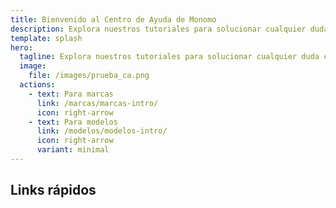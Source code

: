 ```yaml
---
title: Bienvenido al Centro de Ayuda de Monomo
description: Explora nuestros tutoriales para solucionar cualquier duda con la plataforma.
template: splash
hero:
  tagline: Explora nuestros tutoriales para solucionar cualquier duda con la plataforma.
  image:
    file: /images/prueba_ca.png
  actions:
    - text: Para marcas
      link: /marcas/marcas-intro/
      icon: right-arrow
    - text: Para modelos
      link: /modelos/modelos-intro/
      icon: right-arrow
      variant: minimal
---
```



## Links rápidos

<CardGrid stagger>
	<LinkCard 
		title="Marcas: Primeros pasos" 
		href ='/marcas/primeros-pasos/1-que-es-y-como-funciona-monomo/'
		description = '¿Qué es y cómo funciona monomo?'
		>
	</LinkCard>
	<LinkCard 
		title="Modelos: Crea tu perfil" 
		href ='/modelos/primeros-pasos/3-crea-y-publica-perfil/'
		description = 'Aprende como publicar tu perfil ganador en menos de cinco minutos'
		>
	</LinkCard>
	<LinkCard 
		title="Marcas: Encuentra inspiración" 
		href ='/marcas/primeros-pasos/2-ugc-todo-lo-que-necesito-saber/'
		description = 'Descubre tendencias, talento y pide ideas para tu marca'
		>
	</LinkCard>	
	<LinkCard 
		title="Modelos: ¿Cómo funciona el contrato?" 
		href ='/modelos/contratos-y-pagos/1-de-oferta-a-contrato/'
		description = '¿Qué es y cómo funciona monomo?'
		>
	</LinkCard>
</CardGrid>
